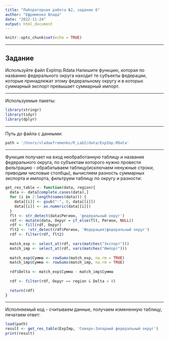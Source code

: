 ```yaml
---
title: "Лабораторная работа №2, задание 6"
author: "Ефременко Влада"
date: "2022-11-24"
output: html_document
---
```


```r
knitr::opts_chunk$set(echo = TRUE)
```
***
## Задание ##

Используйте файл ExpImp.Rdata Напишите функцию, которая по названию федерального округа находит те субъекты федерации, которые принадлежат этому федеральному округу и в которых суммарный экспорт превышает суммарный импорт.

***
Используемые пакеты:
```r
library(stringr)
library(tidyr)
library(dplyr)
```
***
Путь до файла с данными:
```r
path = '/Users/vladaefremenko/R_Lab2/data/ExpImp.RData'
```
***
Функция получает на вход необработанную таблицу и название федерального округа, по субъектам которого нужно провести фильтрацию - обрабатываем таблицу(исключаем ненужные строки, приводим числовые столбцы), вычисляем разность суммарных экспорта и импорта, фильтруем таблицу по округу и разности:
```r
get_res_table <- function(data, region){
  data <- data[complete.cases(data),]
  for (i in 2:length(names(data))) {
    data[[i]] <- gsub("-", 0, data[[i]])
    data[[i]] <- as.numeric(data[[i]])
  }
  flt <- str_detect(data$Регион, 'федеральный округ')
  rdf <- mutate(data, Округ = if_else(flt, Регион, NULL))
  rdf <- fill(rdf, Округ)
  flt2 <- !str_detect(rdf$Регион, 'Федерация|федеральный округ')
  rdf <- filter(rdf, flt2)
  
  match_exp <- select_at(rdf, vars(matches("Экспорт")))
  match_imp <- select_at(rdf, vars(matches("Импорт")))
  
  match_exp$Сумма <- rowSums(match_exp, na.rm = TRUE)
  match_imp$Сумма <- rowSums(match_imp, na.rm = TRUE)
  
  rdf$Delta <- match_exp$Сумма - match_imp$Сумма
  
  rdf <- filter(rdf, Округ == region & Delta > 0)
  
  return(rdf)
}
```
***
Исполняемый код - считываем данные, получаем измененную таблицу, печатаем ответ:
```r
load(path)
result <- get_res_table(ExpImp, 'Северо-Западный федеральный округ')
print(result)
```
